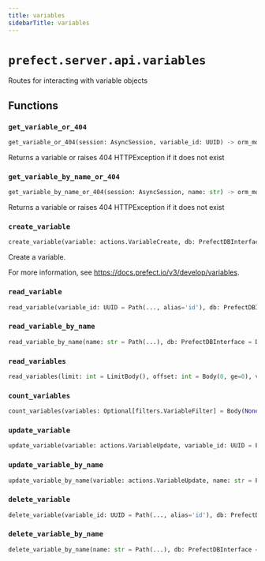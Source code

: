 ```yaml
---
title: variables
sidebarTitle: variables
---
```


# `prefect.server.api.variables`



Routes for interacting with variable objects


## Functions

### `get_variable_or_404` <sup><a href="https://github.com/prefecthq/prefect/blob/main/src/prefect/server/api/variables.py#L23" target="_blank"><Icon icon="github" style="width: 14px; height: 14px;" /></a></sup>

```python
get_variable_or_404(session: AsyncSession, variable_id: UUID) -> orm_models.Variable
```


Returns a variable or raises 404 HTTPException if it does not exist


### `get_variable_by_name_or_404` <sup><a href="https://github.com/prefecthq/prefect/blob/main/src/prefect/server/api/variables.py#L37" target="_blank"><Icon icon="github" style="width: 14px; height: 14px;" /></a></sup>

```python
get_variable_by_name_or_404(session: AsyncSession, name: str) -> orm_models.Variable
```


Returns a variable or raises 404 HTTPException if it does not exist


### `create_variable` <sup><a href="https://github.com/prefecthq/prefect/blob/main/src/prefect/server/api/variables.py#L56" target="_blank"><Icon icon="github" style="width: 14px; height: 14px;" /></a></sup>

```python
create_variable(variable: actions.VariableCreate, db: PrefectDBInterface = Depends(provide_database_interface)) -> core.Variable
```


Create a variable.

For more information, see https://docs.prefect.io/v3/develop/variables.


### `read_variable` <sup><a href="https://github.com/prefecthq/prefect/blob/main/src/prefect/server/api/variables.py#L80" target="_blank"><Icon icon="github" style="width: 14px; height: 14px;" /></a></sup>

```python
read_variable(variable_id: UUID = Path(..., alias='id'), db: PrefectDBInterface = Depends(provide_database_interface)) -> core.Variable
```

### `read_variable_by_name` <sup><a href="https://github.com/prefecthq/prefect/blob/main/src/prefect/server/api/variables.py#L91" target="_blank"><Icon icon="github" style="width: 14px; height: 14px;" /></a></sup>

```python
read_variable_by_name(name: str = Path(...), db: PrefectDBInterface = Depends(provide_database_interface)) -> core.Variable
```

### `read_variables` <sup><a href="https://github.com/prefecthq/prefect/blob/main/src/prefect/server/api/variables.py#L102" target="_blank"><Icon icon="github" style="width: 14px; height: 14px;" /></a></sup>

```python
read_variables(limit: int = LimitBody(), offset: int = Body(0, ge=0), variables: Optional[filters.VariableFilter] = None, sort: sorting.VariableSort = Body(sorting.VariableSort.NAME_ASC), db: PrefectDBInterface = Depends(provide_database_interface)) -> List[core.Variable]
```

### `count_variables` <sup><a href="https://github.com/prefecthq/prefect/blob/main/src/prefect/server/api/variables.py#L120" target="_blank"><Icon icon="github" style="width: 14px; height: 14px;" /></a></sup>

```python
count_variables(variables: Optional[filters.VariableFilter] = Body(None, embed=True), db: PrefectDBInterface = Depends(provide_database_interface)) -> int
```

### `update_variable` <sup><a href="https://github.com/prefecthq/prefect/blob/main/src/prefect/server/api/variables.py#L132" target="_blank"><Icon icon="github" style="width: 14px; height: 14px;" /></a></sup>

```python
update_variable(variable: actions.VariableUpdate, variable_id: UUID = Path(..., alias='id'), db: PrefectDBInterface = Depends(provide_database_interface)) -> None
```

### `update_variable_by_name` <sup><a href="https://github.com/prefecthq/prefect/blob/main/src/prefect/server/api/variables.py#L148" target="_blank"><Icon icon="github" style="width: 14px; height: 14px;" /></a></sup>

```python
update_variable_by_name(variable: actions.VariableUpdate, name: str = Path(..., alias='name'), db: PrefectDBInterface = Depends(provide_database_interface)) -> None
```

### `delete_variable` <sup><a href="https://github.com/prefecthq/prefect/blob/main/src/prefect/server/api/variables.py#L164" target="_blank"><Icon icon="github" style="width: 14px; height: 14px;" /></a></sup>

```python
delete_variable(variable_id: UUID = Path(..., alias='id'), db: PrefectDBInterface = Depends(provide_database_interface)) -> None
```

### `delete_variable_by_name` <sup><a href="https://github.com/prefecthq/prefect/blob/main/src/prefect/server/api/variables.py#L177" target="_blank"><Icon icon="github" style="width: 14px; height: 14px;" /></a></sup>

```python
delete_variable_by_name(name: str = Path(...), db: PrefectDBInterface = Depends(provide_database_interface)) -> None
```
